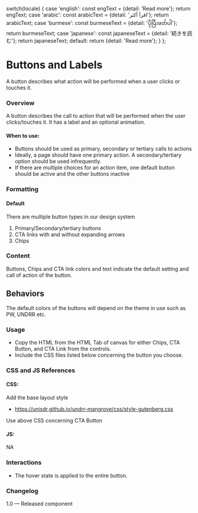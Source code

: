
  switch(locale) {
    case 'english': const engText = {detail: 'Read more'}; return engText;
    case 'arabic': const arabicText = {detail: 'اقرأ أكثر'}; return arabicText;
    case 'burmese': const burmeseText = {detail: 'ပိုပြီးဖတ်ပါ'}; return burmeseText;
    case 'japanese': const japaneseText = {detail: '続きを読む'}; return japaneseText;
    default:
      return {detail: 'Read more'};
  }
};

<Meta of={CtaButtonStories} />

# Buttons and Labels

A button describes what action will be performed when a user clicks or touches it.

### Overview

A button describes the call to action that will be performed when the user clicks/touches it. It has a label and an optional animation.

#### When to use:

* Buttons should be used as primary, secondary or tertiary calls to actions
* Ideally, a page should have one primary action. A secondary/tertiary option should be used infrequently.
* If there are multiple choices for an action item, one default button should be active and the other buttons inactive

### Formatting

#### Default

There are multiple button types in our design system

1. Primary/Secondary/tertiary buttons
2. CTA links with and without expanding arrows
3. Chips

### Content

Buttons, Chips and CTA link colors and text indicate the default setting and call of action of the button.

## Behaviors

The default colors of the buttons will depend on the theme in use such as PW, UNDRR etc.

<Canvas>
  <Story of={CtaButtonStories.Buttons} />
</Canvas>

### Usage

* Copy the HTML from the HTML Tab of canvas for either Chips, CTA Button, and CTA Link from the controls.
* Include the CSS files listed below concerning the button you choose.

### CSS and JS References

#### CSS:

Add the base layout style

* https://unisdr.github.io/undrr-mangrove/css/style-gutenberg.css

Use above CSS concerning CTA Button

#### JS:

NA

### Interactions

* The hover state is applied to the entire button.

### Changelog

1.0 — Released component
